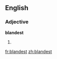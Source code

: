 ==English==

===Adjective===
'''blandest'''

# {{superlative of|bland}}

[[fr:blandest]]
[[zh:blandest]]